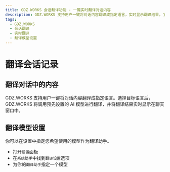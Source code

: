 ```yaml
---
title: GDZ.WORKS 会话翻译功能 - 一键实时翻译对话内容
description: GDZ.WORKS 支持用户一键将对话内容翻译成指定语言，实时显示翻译结果。了解如何设置翻译模型以优化翻译体验。
tags:
  - GDZ.WORKS
  - 会话翻译
  - 实时翻译
  - 翻译模型设置
---
```


# 翻译会话记录

## 翻译对话中的内容

GDZ.WORKS 支持用户一键将对话内容翻译成指定语言。选择目标语言后，GDZ.WORKS 将调用预先设置的 AI 模型进行翻译，并将翻译结果实时显示在聊天窗口中。

## 翻译模型设置

你可以在设置中指定您希望使用的模型作为翻译助手。

- 打开`设置`面板
- 在`系统助手`中找到`翻译设置`选项
- 为你的`翻译助手`指定一个模型
